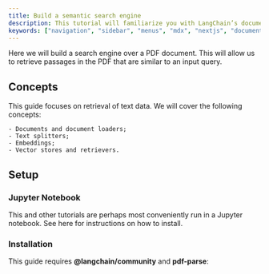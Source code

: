 ```yaml
---
title: Build a semantic search engine
description: This tutorial will familiarize you with LangChain’s document loader, embedding, and vector store abstractions. These abstractions are designed to support retrieval of data– from (vector) databases and other sources– for integration with LLM workflows. They are important for applications that fetch data to be reasoned over as part of model inference, as in the case of retrieval-augmented generation, or RAG (see our RAG tutorial here).
keywords: ["navigation", "sidebar", "menus", "mdx", "nextjs", "documents"]
---
```


Here we will build a search engine over a PDF document. This will allow us to retrieve passages in the PDF that are similar to an input query.

## Concepts

This guide focuses on retrieval of text data. We will cover the following concepts:

    - Documents and document loaders;
    - Text splitters;
    - Embeddings;
    - Vector stores and retrievers.

## Setup

### Jupyter Notebook

This and other tutorials are perhaps most conveniently run in a Jupyter notebook. See here for instructions on how to install.

### Installation

This guide requires **@langchain/community** and **pdf-parse**: